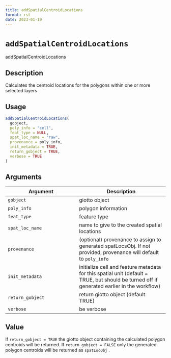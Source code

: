 ```yaml
--- 
title: addSpatialCentroidLocations 
format: rst 
date: 2023-01-19 
--- 
```

# `addSpatialCentroidLocations`

addSpatialCentroidLocations


## Description

Calculates the centroid locations for the polygons within one or more selected layers


## Usage

```r
addSpatialCentroidLocations(
  gobject,
  poly_info = "cell",
  feat_type = NULL,
  spat_loc_name = "raw",
  provenance = poly_info,
  init_metadata = TRUE,
  return_gobject = TRUE,
  verbose = TRUE
)
```


## Arguments

Argument      |Description
------------- |----------------
`gobject`     |     giotto object
`poly_info`     |     polygon information
`feat_type`     |     feature type
`spat_loc_name`     |     name to give to the created spatial locations
`provenance`     |     (optional) provenance to assign to generated spatLocsObj. If not provided, provenance will default to `poly_info`
`init_metadata`     |     initialize cell and feature metadata for this spatial unit (default = TRUE, but should be turned off if generated earlier in the workflow)
`return_gobject`     |     return giotto object (default: TRUE)
`verbose`     |     be verbose


## Value

If `return_gobject = TRUE` the giotto object containing the calculated
 polygon centroids will be returned. If `return_gobject = FALSE` only the
 generated polygon centroids will be returned as `spatLocObj` .


